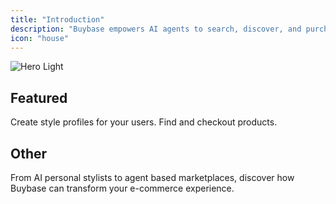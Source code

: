 ```yaml
---
title: "Introduction"
description: "Buybase empowers AI agents to search, discover, and purchase products from thousands of e-commerce stores. With support for text and image search, seamless checkout integration, and powerful end-user personalization features, Buybase makes it easy to build AI-powered shopping experiences."
icon: "house"
---
```


<img
  alt="Hero Light"
  className="block dark:hidden"
  src="/images/hero.png"
  title=""
/>

## Featured

<CardGroup cols="2">
  <Card title="Personalize" icon="user" href="/api-reference/profiles/post">
    Create style profiles for your users.
  </Card>
    <Card title="Search & Checkout" icon="search" href="/api-reference/search/post">
    Find and checkout products.
  </Card>
</CardGroup>

## Other

<Card title="Use Cases" icon="cloud-lightning" href="/docs/use-cases">
  From AI personal stylists to agent based marketplaces, discover how Buybase can transform your e-commerce experience.
</Card>